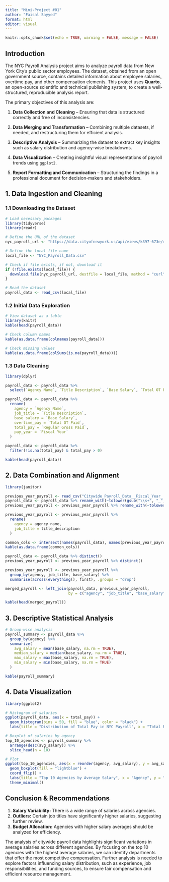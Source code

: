 ---
title: "Mini-Project #01"
author: "Faisal Sayyed"
format: html
editor: visual
---

```{r setup, include=FALSE}
knitr::opts_chunk$set(echo = TRUE, warning = FALSE, message = FALSE)
```

## Introduction

The NYC Payroll Analysis project aims to analyze payroll data from New York City’s public sector employees. The dataset, obtained from an open government source, contains detailed information about employee salaries, overtime pay, and other compensation elements. This project uses **Quarto**, an open-source scientific and technical publishing system, to create a well-structured, reproducible analysis report.

The primary objectives of this analysis are:

1.  **Data Collection and Cleaning** – Ensuring that data is structured correctly and free of inconsistencies.

2.  **Data Merging and Transformation** – Combining multiple datasets, if needed, and restructuring them for efficient analysis.

3.  **Descriptive Analysis** – Summarizing the dataset to extract key insights such as salary distribution and agency-wise breakdowns.

4.  **Data Visualization** – Creating insightful visual representations of payroll trends using `ggplot2`.

5.  **Report Formatting and Communication** – Structuring the findings in a professional document for decision-makers and stakeholders.

## **1. Data Ingestion and Cleaning**

### **1.1 Downloading the Dataset**

```{r}
# Load necessary packages
library(tidyverse)
library(readr)

# Define the URL of the dataset
nyc_payroll_url <- "https://data.cityofnewyork.us/api/views/k397-673e/rows.csv?accessType=DOWNLOAD"

# Define the local file name
local_file <- "NYC_Payroll_Data.csv"

# Check if file exists, if not, download it
if (!file.exists(local_file)) {
  download.file(nyc_payroll_url, destfile = local_file, method = "curl")
}

# Read the dataset
payroll_data <- read_csv(local_file)
```

### **1.2 Initial Data Exploration**

```{r}
# View dataset as a table
library(knitr)
kable(head(payroll_data))

# Check column names
kable(as.data.frame(colnames(payroll_data)))

# Check missing values
kable(as.data.frame(colSums(is.na(payroll_data))))
```

### **1.3 Data Cleaning**

```{r}
library(dplyr)

payroll_data <- payroll_data %>% 
  select(`Agency Name`, `Title Description`, `Base Salary`, `Total OT Paid`, `Regular Gross Paid`, `Fiscal Year`)

payroll_data <- payroll_data %>%
  rename(
    agency = `Agency Name`, 
    job_title = `Title Description`, 
    base_salary = `Base Salary`, 
    overtime_pay = `Total OT Paid`, 
    total_pay = `Regular Gross Paid`, 
    pay_year = `Fiscal Year`
  )

payroll_data <- payroll_data %>%
  filter(!is.na(total_pay) & total_pay > 0)

kable(head(payroll_data))
```

## **2. Data Combination and Alignment**

```{r}
library(janitor)

previous_year_payroll <- read_csv("Citywide_Payroll_Data__Fiscal_Year_.csv")
payroll_data <- payroll_data %>% rename_with(~tolower(gsub("\\s+", "_", .)))
previous_year_payroll <- previous_year_payroll %>% rename_with(~tolower(gsub("\\s+", "_", .)))

previous_year_payroll <- previous_year_payroll %>%
  rename(
    agency = agency_name, 
    job_title = title_description
  )

common_cols <- intersect(names(payroll_data), names(previous_year_payroll))
kable(as.data.frame(common_cols))

payroll_data <- payroll_data %>% distinct()
previous_year_payroll <- previous_year_payroll %>% distinct()

previous_year_payroll <- previous_year_payroll %>%
  group_by(agency, job_title, base_salary) %>%
  summarise(across(everything(), first), .groups = "drop") 

merged_payroll <- left_join(payroll_data, previous_year_payroll, 
                            by = c("agency", "job_title", "base_salary"))

kable(head(merged_payroll))
```

## **3. Descriptive Statistical Analysis**

```{r}
# Group-wise analysis
payroll_summary <- payroll_data %>%
  group_by(agency) %>%
  summarize(
    avg_salary = mean(base_salary, na.rm = TRUE),
    median_salary = median(base_salary, na.rm = TRUE),
    max_salary = max(base_salary, na.rm = TRUE),
    min_salary = min(base_salary, na.rm = TRUE)
  )

kable(payroll_summary)
```

## **4. Data Visualization**

```{r}
library(ggplot2)

# Histogram of salaries
ggplot(payroll_data, aes(x = total_pay)) +
  geom_histogram(bins = 50, fill = "blue", color = "black") +
  labs(title = "Distribution of Total Pay in NYC Payroll", x = "Total Pay", y = "Frequency")
```

```{r}
# Boxplot of salaries by agency
top_10_agencies <- payroll_summary %>%
  arrange(desc(avg_salary)) %>%
  slice_head(n = 10)

# Plot
ggplot(top_10_agencies, aes(x = reorder(agency, avg_salary), y = avg_salary)) +
  geom_boxplot(fill = "lightblue") +
  coord_flip() +
  labs(title = "Top 10 Agencies by Average Salary", x = "Agency", y = "Average Salary") +
  theme_minimal()
```

## Conclusion & Recommendations

1.  **Salary Variability:** There is a wide range of salaries across agencies.
2.  **Outliers:** Certain job titles have significantly higher salaries, suggesting further review.
3.  **Budget Allocation:** Agencies with higher salary averages should be analyzed for efficiency.

The analysis of citywide payroll data highlights significant variations in average salaries across different agencies. By focusing on the top 10 agencies with the highest average salaries, we can identify departments that offer the most competitive compensation. Further analysis is needed to explore factors influencing salary distribution, such as experience, job responsibilities, and funding sources, to ensure fair compensation and efficient resource management.
